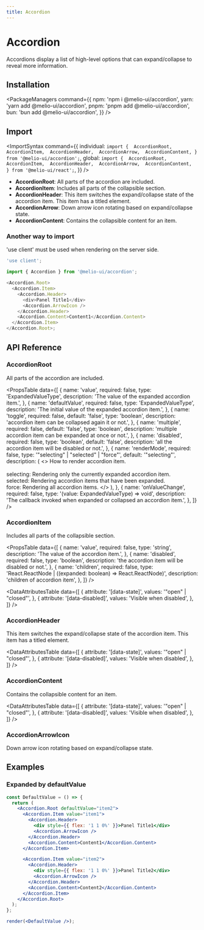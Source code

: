 ```yaml
---
title: Accordion
---
```


# Accordion

<Description>
  Accordions display a list of high-level options that can expand/collapse to reveal more
  information.
</Description>

<DemoContainer>
  <AccordionDemo />
  <DemoCodeBlock component="accordion" />
</DemoContainer>

## Installation

<PackageManagers
  command={{
    npm: 'npm i @melio-ui/accordion',
    yarn: 'yarn add @melio-ui/accordion',
    pnpm: 'pnpm add @melio-ui/accordion',
    bun: 'bun add @melio-ui/accordion',
  }}
/>

## Import

<ImportSyntax
  command={{
    individual: `import { 
  AccordionRoot, 
  AccordionItem, 
  AccordionHeader, 
  AccordionArrow, 
  AccordionContent,
} from '@melio-ui/accordion';`,
    global: `import { 
  AccordionRoot, 
  AccordionItem, 
  AccordionHeader, 
  AccordionArrow, 
  AccordionContent, 
} from '@melio-ui/react';`,
  }}
/>

- **AccordionRoot**: All parts of the accordion are included.
- **AccordionItem**: Includes all parts of the collapsible section.
- **AccordionHeader**: This item switches the expand/collapse state of the accordion item. This item has a titled element.
- **AccordionArrow**: Down arrow icon rotating based on expand/collapse state.
- **AccordionContent**: Contains the collapsible content for an item.

### Another way to import

'use client' must be used when rendering on the server side.

```js
'use client';

import { Accordion } from '@melio-ui/accordion';

<Accordion.Root>
  <Accordion.Item>
    <Accordion.Header>
      <div>Panel Title1</div>
      <Accordion.ArrowIcon />
    </Accordion.Header>
    <Accordion.Content>Content1</Accordion.Content>
  </Accordion.Item>
</Accordion.Root>;
```

## API Reference

### AccordionRoot

All parts of the accordion are included.

<PropsTable
  data={[
    {
      name: 'value',
      required: false,
      type: 'ExpandedValueType',
      description: 'The value of the expanded accordion item.',
    },
    {
      name: 'defaultValue',
      required: false,
      type: 'ExpandedValueType',
      description: 'The initial value of the expanded accordion item.',
    },
    {
      name: 'toggle',
      required: false,
      default: 'false',
      type: 'boolean',
      description: 'accordion item can be collapsed again it or not.',
    },
    {
      name: 'multiple',
      required: false,
      default: 'false',
      type: 'boolean',
      description: 'multiple accordion item can be expanded at once or not.',
    },
    {
      name: 'disabled',
      required: false,
      type: 'boolean',
      default: 'false',
      description: 'all the accordion item will be disabled or not.',
    },
    {
      name: 'renderMode',
      required: false,
      type: '"selecting" | "selected" | "force"',
      default: '"selecting"',
      description: (
        <>
          How to render accordion item.
          <br />
          <br />
          selecting: Rendering only the currently expanded accordion item.
          <br />
          selected: Rendering accordion items that have been expanded.
          <br />
          force: Rendering all accordion items.
        </>
      ),
    },
    {
      name: 'onValueChange',
      required: false,
      type: '(value: ExpandedValueType) => void',
      description: 'The callback invoked when expanded or collapsed an accordion item.',
    },
  ]}
/>

### AccordionItem

Includes all parts of the collapsible section.

<PropsTable
  data={[
    {
      name: 'value',
      required: false,
      type: 'string',
      description: 'The value of the accordion item.',
    },
    {
      name: 'disabled',
      required: false,
      type: 'boolean',
      description: 'the accordion item will be disabled or not.',
    },
    {
      name: 'children',
      required: false,
      type: 'React.ReactNode | ((expanded: boolean) => React.ReactNode)',
      description: 'children of accordion item',
    },
  ]}
/>

<DataAttributesTable
  data={[
    {
      attribute: '[data-state]',
      values: '"open" | "closed"',
    },
    {
      attribute: '[data-disabled]',
      values: 'Visible when disabled',
    },
  ]}
/>

### AccordionHeader

This item switches the expand/collapse state of the accordion item. This item has a titled element.

<DataAttributesTable
  data={[
    {
      attribute: '[data-state]',
      values: '"open" | "closed"',
    },
    {
      attribute: '[data-disabled]',
      values: 'Visible when disabled',
    },
  ]}
/>

### AccordionContent

Contains the collapsible content for an item.

<DataAttributesTable
  data={[
    {
      attribute: '[data-state]',
      values: '"open" | "closed"',
    },
    {
      attribute: '[data-disabled]',
      values: 'Visible when disabled',
    },
  ]}
/>

### AccordionArrowIcon

Down arrow icon rotating based on expand/collapse state.

## Examples

### Expanded by defaultValue

```jsx render=true
const DefaultValue = () => {
  return (
    <Accordion.Root defaultValue="item2">
      <Accordion.Item value="item1">
        <Accordion.Header>
          <div style={{ flex: '1 1 0%' }}>Panel Title1</div>
          <Accordion.ArrowIcon />
        </Accordion.Header>
        <Accordion.Content>Content1</Accordion.Content>
      </Accordion.Item>

      <Accordion.Item value="item2">
        <Accordion.Header>
          <div style={{ flex: '1 1 0%' }}>Panel Title2</div>
          <Accordion.ArrowIcon />
        </Accordion.Header>
        <Accordion.Content>Content2</Accordion.Content>
      </Accordion.Item>
    </Accordion.Root>
  );
};

render(<DefaultValue />);
```
